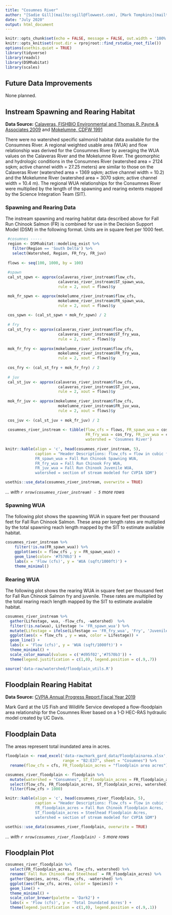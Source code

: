 ```yaml
---
title: "Cosumnes River"
author: "[Sadie Gill](mailto:sgill@flowwest.com), [Mark Tompkins](mailto:mtompkins@flowwest.com)"
date: "July 2020"
output: html_document
---
```


```r
knitr::opts_chunk$set(echo = FALSE, message = FALSE, out.width = '100%')
knitr::opts_knit$set(root.dir = rprojroot::find_rstudio_root_file())
options(usethis.quiet = TRUE)
library(tidyverse)
library(readxl)
library(DSMhabitat)
library(scales)

```
## Future Data Improvements
None planned.  

## Instream Spawning and Rearing Habitat

**Data Source:** [Calaveras, FISHBIO Environmental and Thomas R. Payne & Associates 2009](https://s3-us-west-2.amazonaws.com/cvpiahabitat-r-package/cvpia-sit-model-inputs/FishBio_Payne2009_CalaverasInstreamFlowStudy.pdf){target="_blank"} and [Mokelumne, CDFW 1991](https://s3-us-west-2.amazonaws.com/cvpiahabitat-r-package/cvpia-sit-model-inputs/Lower+Mokelumne+RIver+Fisheries+Management+Plan%2C+CDFG+1991.pdf){target="_blank"}

There were no watershed specific salmonid habitat data available for the Consumnes River. A regional weighted usable area (WUA) and flow relationship was derived for the Consumnes River by averaging the WUA values on the Calaveras River and the Mokelumne River. The geomorphic and hydrologic conditions in the Consumnes River (watershed area = 2124 sqkm; active channel width = 27.25 meters) are similar to those on the Calaveras River (watershed area = 1369 sqkm; active channel width = 10.2) and the Mokelumne River (watershed area = 3070 sqkm; active channel width = 10.4 m). The regional WUA relationships for the Consumnes River were multiplied by the length of the spawning and rearing extents mapped by the Science Integration Team (SIT).  

### Spawning and Rearing Data 
The instream spawning and rearing habitat data described above for Fall Run Chinook Salmon (FR) is combined for use in the Decision Support Model (DSM) in the following format. Units are in square feet per 1000 feet.
```r
 #cosumnes -----
 region <- DSMhabitat::modeling_exist %>%
   filter(Region == 'South Delta') %>%
   select(Watershed, Region, FR_fry, FR_juv)
 
 flows <- seq(100, 1000, by = 100)
 
 #spawn
 cal_st_spwn <- approx(calaveras_river_instream$flow_cfs, 
                       calaveras_river_instream$ST_spawn_wua, 
                       rule = 2, xout = flows)$y

 mok_fr_spwn <- approx(mokelumne_river_instream$flow_cfs, 
                       mokelumne_river_instream$FR_spawn_wua, 
                       rule = 2, xout = flows)$y
 
 cos_spwn <- (cal_st_spwn + mok_fr_spwn) / 2
 
 # fry
 cal_st_fry <- approx(calaveras_river_instream$flow_cfs, 
                       calaveras_river_instream$ST_fry_wua, 
                       rule = 2, xout = flows)$y
 
 mok_fr_fry <- approx(mokelumne_river_instream$flow_cfs, 
                       mokelumne_river_instream$FR_fry_wua, 
                       rule = 2, xout = flows)$y
 
 cos_fry <- (cal_st_fry + mok_fr_fry) / 2
 
 # juv
 cal_st_juv <- approx(calaveras_river_instream$flow_cfs, 
                       calaveras_river_instream$ST_juv_wua, 
                       rule = 2, xout = flows)$y
 
 mok_fr_juv <- approx(mokelumne_river_instream$flow_cfs, 
                       mokelumne_river_instream$FR_juv_wua, 
                       rule = 2, xout = flows)$y
 
 cos_juv <- (cal_st_juv + mok_fr_juv) / 2
 
 cosumnes_river_instream <- tibble(flow_cfs = flows, FR_spawn_wua = cos_spwn, 
                                   FR_fry_wua = cos_fry, FR_juv_wua = cos_juv,
                                   watershed = 'Cosumnes River')
 
knitr::kable(align = 'c', head(cosumnes_river_instream, 5), 
             caption = "Header Descriptions: flow_cfs = flow in cubic feet per second,
             FR_spawn_wua = Fall Run Chinook Spawning WUA, 
             FR_fry_wua = Fall Run Chinook Fry WUA,
             FR_juv_wua = Fall Run Chinook Juvenile WUA, 
             watershed = section of stream modeled for CVPIA SDM")

usethis::use_data(cosumnes_river_instream, overwrite = TRUE)
```

*... with `r nrow(cosumnes_river_instream) - 5` more rows*

### Spawning WUA 
The following plot shows the spawning WUA in square feet per thousand feet for Fall Run Chinook Salmon. These area per length rates are multiplied by the total spawning reach length mapped by the SIT to estimate available habitat. 
``` r
cosumnes_river_instream %>% 
    filter(!is.na(FR_spawn_wua)) %>%
    ggplot(aes(x = flow_cfs , y = FR_spawn_wua)) +
    geom_line(color= '#7570b3') +
    labs(x = 'Flow (cfs)', y = 'WUA (sqft/1000ft)') + 
    theme_minimal()
```

### Rearing WUA
The following plot shows the rearing WUA in square feet per thousand feet for Fall Run Chinook Salmon fry and juvenile. These rates are multiplied by the total rearing reach length mapped by the SIT to estimate available habitat. 
``` r
cosumnes_river_instream %>% 
  gather(Lifestage, wua, -flow_cfs, -watershed)  %>% 
  filter(!is.na(wua), Lifestage != 'FR_spawn_wua') %>%
  mutate(Lifestage = ifelse(Lifestage == 'FR_fry_wua', 'Fry', 'Juvenile')) %>% 
  ggplot(aes(x = flow_cfs , y = wua, color = Lifestage)) +
  geom_line() +
  labs(x = 'Flow (cfs)', y = 'WUA (sqft/1000ft)') + 
  theme_minimal() + 
  scale_color_manual(values = c('#d95f02','#7570b3')) +
  theme(legend.justification = c(1,0), legend.position = c(.9,.7))
```

```r
source('data-raw/watershed/floodplain_utils.R')
```

## Floodplain Rearing Habitat 

**Data Source:** [CVPIA Annual Progress Report Fiscal Year 2019](https://cvpiahabitat-r-package.s3-us-west-2.amazonaws.com/CVPIA+Annual+Progress+Report+Fiscal+Year+2019.pdf){target="_blank"}

Mark Gard at the US Fish and Wildlife Service developed a flow-floodplain area relationship for the Cosumnes River based on a 1-D HEC-RAS hydraulic model created by UC Davis.

## Floodplain Data
The areas represent total inundated area in acres.    
```r
floodplain <- read_excel('data-raw/mark_gard_data/Floodplainarea.xlsx', 
                         range = "B2:E37", sheet = "Cosumnes") %>%
  rename(flow_cfs = cfs, FR_floodplain_acres = "floodplain area acres") 

cosumnes_river_floodplain <- floodplain %>%
  mutate(watershed = "Consumnes", ST_floodplain_acres = FR_floodplain_acres) %>%
  select(flow_cfs, FR_floodplain_acres, ST_floodplain_acres, watershed) %>% 
  filter(flow_cfs > 1000)

knitr::kable(align = 'c', head(cosumnes_river_floodplain, 5), 
             caption = "Header Descriptions: flow_cfs = flow in cubic feet per second,
             FR_floodplain_acres = Fall Run Chinook Floodplain Acres,
             ST_floodplain_acres = Steelhead Floodplain Acres,
             watershed = section of stream modeled for CVPIA SDM")

usethis::use_data(cosumnes_river_floodplain, overwrite = TRUE)
```

*... with `r nrow(cosumnes_river_floodplain) - 5` more rows*

## Floodplain Plot
```r
cosumnes_river_floodplain %>% 
  select(FR_floodplain_acres, flow_cfs, watershed) %>%
  rename(`Fall Run Chinook and Steelhead` = FR_floodplain_acres) %>% 
  gather(Species, acres, -flow_cfs, -watershed) %>% 
  ggplot(aes(flow_cfs, acres, color = Species)) +
  geom_line() +
  theme_minimal() +
  scale_color_brewer(palette = 'Dark2') +
  labs(x = 'Flow (cfs)', y = 'Total Inundated Acres') +
  theme(legend.justification = c(1,0), legend.position = c(.9,.1))
```

